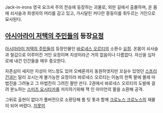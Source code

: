 Jack-in-irons
영국 요크셔 주의 전승에 등장하는 괴물로, 외딴 길에서 출몰하며, 온 몸에 쇠사슬과 희생자의 머리를 감고 있고, 가시달린 커다란 몽둥이를 휘두르는 거인으로 묘사된다.

== [[아시아라이 저택의 주민들]]의 등장[[요정]] ==
[[아시아라이 저택의 주민들]]의 등장인물인 [[바로네스 오르티]]의 소환수 [[요정]].
온몸이 쇠사슬과 철갑으로 이루어진 거인 요정이며 지성이라곤 거의 없음이나 다름없다. 자신을 십자로에 내건 인간들을 매우 증오한다. 

자존심이 세지만 지성이 어느정도 있어 오베론까지 동원하엿지만 꼬실수 있엇던 [[스프리건]]과는 달리 꼬시는게 불가능한 요정이라 바로네스 오르티는 이놈의 한쪽 팔에 몰레 마법진을 그려놓고 그 마법진이 그려진 팔만 쓴다. 2권에서 바로네스 오르티의 도발에 걸려 분노하는 [[스미츠 요시타카]]를 저지하기위해 잭 인 아이언의 팔을 소환해 공격.

그뒤로 출현이 없다가 풀버전으로 소환당해 톰 팃 톳과 함께 [[크로노스 크로노스]]의 재물이 되어 버렸다. [[지못미]]
